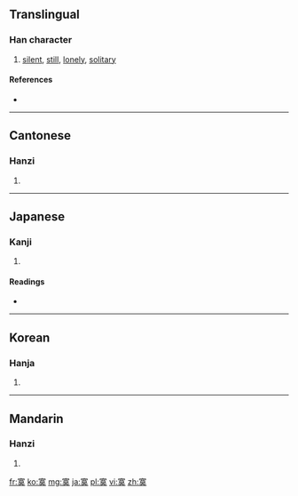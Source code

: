 ==Translingual==

===Han character===
{{Han char|rn=40|rad=宀|as=11|sn=14|four=3043<sub>0</sub>|canj=十廿日大 (JTAK)}}

# [[silent]], [[still]], [[lonely]], [[solitary]]

====References====
* {{Han ref|kx=0290.150|dkj=07282|dj=0574.220|hdz=20945.070|uh=5BDE|ud=23518|bh=B9E6|bd=47590}}

----

==Cantonese==

===Hanzi===
{{yue-hanzi|jyut=|y=mok6}}

# {{defn|Cantonese|sort=宀11}}

----

==Japanese==

===Kanji===
{{ja-kanji|grade=|rs=宀11}}

# {{defn|Japanese|sort=宀11}}

====Readings====
* {{ja-readings|on=[[ばく]] (baku), [[まく]] (maku)|kun=[[さびしい]] (sabishii)}}

----

==Korean==

===Hanja===
{{ko-hanja|hangeul=막|rv=mak|mr=mak}}

# {{defn|Korean|sort=宀11}}

----

==Mandarin==

===Hanzi===
{{cmn-hanzi|pin=[[mò]] ([[mo4]])|wg=mo<sup>4</sup>}}

# {{defn|Mandarin|sort=宀11}}

[[fr:寞]]
[[ko:寞]]
[[mg:寞]]
[[ja:寞]]
[[pl:寞]]
[[vi:寞]]
[[zh:寞]]